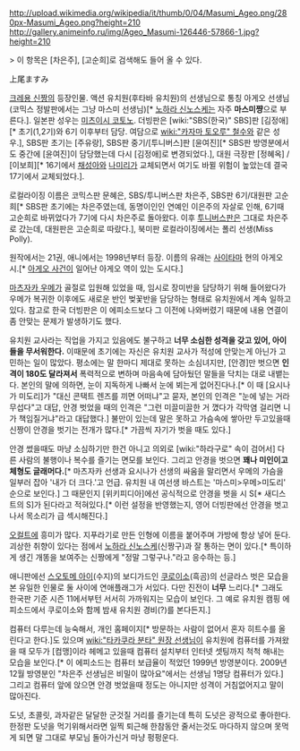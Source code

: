 http://upload.wikimedia.org/wikipedia/it/thumb/0/04/Masumi_Ageo.png/280px-Masumi_Ageo.png?height=210   http://gallery.animeinfo.ru/img/Ageo_Masumi-126446-57866-1.jpg?height=210

> 이 항목은 [차은주], [고순희]로 검색해도 들어 올 수 있다.

上尾ますみ

[[크레용 신짱]]의 등장인물. 액션 유치원(후타바 유치원)의 선생님으로 통칭 아게오 선생님(코믹스 정발판에서는 그냥 마스미 선생님)[* [[노하라 신노스케]]는 자주 '''마스미쨩'''으로 부른다.]. 일본판 성우는 [[미츠이시 코토노]]. 더빙판은 [wiki:"SBS(한국)" SBS]판 [김정애][* 초기(1,2기)와 6기 이후부터 담당. 여담으로 [[wiki:"카자마 토오루" 철수]]와 같은 성우.], SBS판 초기는 [주유랑], SBS판 중기/[투니버스]판 [윤여진][* SBS판 방영분에서도 중간에 [윤여진]이 담당했는데 다시 [김정애]로 변경되었다.], 대원 극장판 [정혜옥] / [이보희][* 16기에서 [[채성아]]와 [[나미리]]가 교체되면서 여기도 바뀔 위험이 높았는데 결국 17기에서 교체되었다.].

로컬라이징 이름은 코믹스판 문혜은, SBS/투니버스판 차은주, SBS판 6기/대원판 고순희[* SBS판 초기에는 차은주였는데, 동명이인인 연예인 이은주의 자살로 인해, 6기때 고순희로 바뀌었다가 7기에 다시 차은주로 돌아왔다. 이후 [[투니버스]]판은 그대로 차은주로 갔는데, 대원판은 고순희로 따랐다.], 북미판 로컬라이징에서는 폴리 선생(Miss Polly).

원작에서는 21권, 애니에서는 1998년부터 등장. 이름의 유래는 [[사이타마]] 현의 아게오시.[* [[아게오 사건]]이 일어난 아게오 역이 있는 도시다.]

[[마츠자카 우메]]가 골절로 입원해 있었을 때, 임시로 장미반을 담당하기 위해 들어왔다가 우메가 복귀한 이후에도 새로운 반인 벚꽃반을 담당하는 형태로 유치원에서 계속 일하고 있다. 참고로 한국 더빙판은 이 에피소드보다 그 이전에 나와버렸기 때문에 내용 연결이 좀 안맞는 문제가 발생하기도 했다.

유치원 교사라는 직업을 가지고 있음에도 불구하고 '''너무 소심한 성격을 갖고 있어, 아이들을 무서워한다.''' 이때문에 초기에는 자신은 유치원 교사가 적성에 안맞는게 아닌가 고민하는 일이 많았다. 평소에는 말 한마디 제대로 못하는 소심녀지만, [안경]만 벗으면 '''인격이 180도 달라져서''' 폭력적으로 변하며 마음속에 담아뒀던 말들을 닥치는 대로 내뱉는다. 본인의 말에 의하면, 눈이 지독하게 나빠서 눈에 뵈는게 없어진다나.[* 이 때 [요시나가 미도리]가 "대신 콘택트 렌즈를 끼면 어떠냐"고 묻자, 본인의 인격은 "눈에 넣는 거라 무섭다"고 대답, 안경 벗었을 때의 인격은 "그런 미끌미끌한 거 꼈다가 각막염 걸리면 니가 책임질거냐"라고 대답했다.] 불만이 있는데 말은 못하고 가슴속에 쌓아만 두고있을때 신짱이 안경을 벗기는 전개가 많다.[* 가끔씩 자기가 벗을 때도 있다.]

안경 썼을때도 마냥 소심하기만 한건 아니고 의외로 [wiki:"하라구로" 속이 검어서] 다른 사람의 불행이나 복수를 즐기는 면모를 보인다. 그리고 안경을 벗으면 '''꽤나 미인이고 체형도 글래머다.'''[* 마츠자카 선생과 요시나가 선생의 싸움을 말리면서 우메의 가슴을 일부러 잡아 '내가 더 크다.'고 언급. 유치원 내 여선생 바스트는 '마스미>우메>미도리' 순으로 보인다.] 그 때문인지 [위키피디아]에선 공식적으로 안경을 벗을 시 S[* 새디스트의 S]가 된다라고 적혀있다.[* 이런 설정을 반영했는지, 영어 더빙판에선 안경을 벗고 나서 목소리가 급 섹시해진다.]

[[오컬트]]에 흥미가 많다. 지푸라기로 만든 인형에 이름을 붙어주며 가방에 항상 넣어 둔다. 괴상한 취향이 있다는 점에서 [[노하라 신노스케]](신짱구)과 잘 통하는 면이 있다.[* 특이하게 생긴 개똥을 보여주는 신짱에게 "정말 그렇구나."라고 응수하는 등.]

애니판에선 [[스오토메 아이]](수지)의 보디가드인 [[쿠로이소]](흑곰)의 선글라스 벗은 모습을 본 유일한 인물로 둘 사이에 연애플래그가 서있다. 다만 진전이 '''너무''' 느리다.[* 그래도 한국판 기준 시즌 11에서부턴 서서히 가까워지는 모습이 보인다. 그 예로 유치원 캠핑 에피소드에서 쿠로이소와 함께 밤새 유치원 경비(?)를 본다든지.] 

컴퓨터 다루는데 능숙해서, 개인 홈페이지[* 방문하는 사람이 없어서 혼자 히트수를 올린다고 한다.]도 있으며 [[wiki:"타카쿠라 분타" 원장 선생님]]이 유치원에 컴퓨터를 가져왔을 때 모두가 [컴맹]이라 헤메고 있을때 컴퓨터 설치부터 인터넷 셋팅까지 척척 해내는 모습을 보인다.[* 이 에피소드는 컴퓨터 보급율이 적었던 1999년 방영분이다. 2009년 12월 방영분인 "차은주 선생님은 비밀이 많아요"에서는 선생님 1명당 컴퓨터가 있다.]  그리고 컴퓨터 앞에 앉으면 안경 벗었을때 정도는 아니지만 성격이 거침없어지고 말이 많아진다. 

도넛, 초콜릿, 과자같은 달달한 군것질 거리를 즐기는데 특히 도넛은 광적으로 좋아한다. 한정판 도넛을 먹기위해서라면 일찍 퇴근해 한참동안 줄서는것도 마다하지 않으며 못먹게 되면 말 그대로 부모님 돌아가신거 마냥 펑펑운다.  
